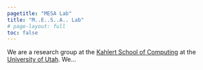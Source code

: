 ```yaml
---
pagetitle: "MESA Lab"
title: "M..E..S..A.. Lab"
# page-layout: full
toc: false
---
```


::: {.lead}
  We are a research group at the [Kahlert School of Computing](https://cs.utah.edu) at the [University of Utah](https://utah.edu). We...
:::


